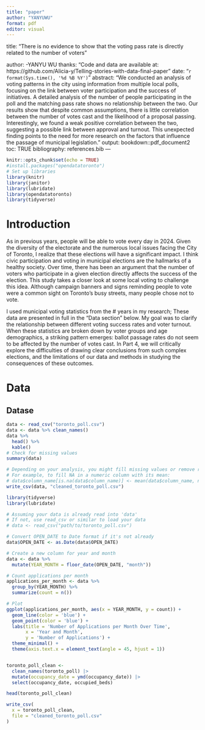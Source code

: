 ```yaml
---
title: "paper"
author: "YANYUWU"
format: pdf
editor: visual
---
```


title: "There is no evidence to show that the voting pass rate is directly related to the number of voters"

author: -YANYU WU 
thanks: "Code and data are available at: https://github.com/Alicia-y/Telling-stories-with-data-final-paper" 
date: "`r format(Sys.time(), '%d %B %Y')`" 
abstract: "We conducted an analysis of voting patterns in the city using information from multiple local polls, focusing on the link between voter participation and the success of initiatives. A detailed analysis of the number of people participating in the poll and the matching pass rate shows no relationship between the two. Our results show that despite common assumptions, there is little correlation between the number of votes cast and the likelihood of a proposal passing. Interestingly, we found a weak positive correlation between the two, suggesting a possible link between approval and turnout. This unexpected finding points to the need for more research on the factors that influence the passage of municipal legislation." 
output: bookdown::pdf_document2 toc: TRUE bibliography: references.bib ---

```r
knitr::opts_chunk$set(echo = TRUE)
#install.packages("opendatatoronto")
# Set up libraries
library(knitr)
library(janitor)
library(lubridate)
library(opendatatoronto)
library(tidyverse)
```


\newpage

# Introduction

As in previous years, people will be able to vote every day in 2024. Given the diversity of the electorate and the numerous local issues facing the City of Toronto, I realize that these elections will have a significant impact. I think civic participation and voting in municipal elections are the hallmarks of a healthy society. Over time, there has been an argument that the number of voters who participate in a given election directly affects the success of the election. This study takes a closer look at some local voting to challenge this idea. Although campaign banners and signs reminding people to vote were a common sight on Toronto's busy streets, many people chose not to vote.

I used municipal voting statistics from the # years in my research; These data are presented in full in the "Data section" below. My goal was to clarify the relationship between different voting success rates and voter turnout. When these statistics are broken down by voter groups and age demographics, a striking pattern emerges: ballot passage rates do not seem to be affected by the number of votes cast. In Part 4, we will critically explore the difficulties of drawing clear conclusions from such complex elections, and the limitations of our data and methods in studying the consequences of these outcomes.


# Data

## Datase

```r
data <- read_csv("toronto_poll.csv")
data <- data %>% clean_names()
data %>% 
  head() %>%
  kable()
# Check for missing values
summary(data)

# Depending on your analysis, you might fill missing values or remove rows/columns with missing data
# For example, to fill NA in a numeric column with its mean:
# data$column_name[is.na(data$column_name)] <- mean(data$column_name, na.rm = TRUE)
write_csv(data, "cleaned_toronto_poll.csv")


```




```r
library(tidyverse)
library(lubridate)

# Assuming your data is already read into 'data'
# If not, use read_csv or similar to load your data
# data <- read_csv("path/to/toronto_poll.csv")

# Convert OPEN_DATE to Date format if it's not already
data$OPEN_DATE <- as.Date(data$OPEN_DATE)

# Create a new column for year and month
data <- data %>%
  mutate(YEAR_MONTH = floor_date(OPEN_DATE, "month"))

# Count applications per month
applications_per_month <- data %>%
  group_by(YEAR_MONTH) %>%
  summarize(count = n())

# Plot
ggplot(applications_per_month, aes(x = YEAR_MONTH, y = count)) +
  geom_line(color = 'blue') +
  geom_point(color = 'blue') +
  labs(title = 'Number of Applications per Month Over Time',
       x = 'Year and Month',
       y = 'Number of Applications') +
  theme_minimal() +
  theme(axis.text.x = element_text(angle = 45, hjust = 1))

```


```r
```


```r
toronto_poll_clean <-
  clean_names(toronto_poll) |>
  mutate(occupancy_date = ymd(occupancy_date)) |> 
  select(occupancy_date, occupied_beds)

head(toronto_poll_clean)

write_csv(
  x = toronto_poll_clean,
  file = "cleaned_toronto_poll.csv"
)
    
```
